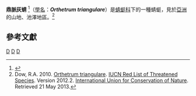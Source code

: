 {{Speciesbox
| taxon = Orthetrum triangulare
| image = Ō shiokara tombo 02.JPG
| binomial_authority = (Selys, 1878)
| status = LC
| status_system = iucn3.1
}}
'''鼎脈灰蜻''' <ref name=DDPI>{{cite book|last=Subramanian|first=K. A.|title=Dragonflies and Damselflies of Peninsular India|year=2005|url=http://www.ias.ac.in/initiat/sci_ed/lifescape/odonates-dragonflies.pdf|access-date=2013-12-28|archive-date=2012-08-21|archive-url=https://web.archive.org/web/20120821090904/http://www.ias.ac.in/initiat/sci_ed/lifescape/odonates-dragonflies.pdf|dead-url=no}}</ref>（[[學名|學名]]：'''''Orthetrum triangulare'''''）是[[蜻蜓科|蜻蜓科]]下的一種蜻蜓，見於[[亞洲|亞洲]]的山地、池澤地區。<ref>Dow, R.A. 2010. [http://www.iucnredlist.org/details/167098/0 Orthetrum triangulare]. [[IUCN_Red_List_of_Threatened_Species|IUCN Red List of Threatened Species]]. Version 2012.2. [[International_Union_for_Conservation_of_Nature|International Union for Conservation of Nature]]. Retrieved 21 May 2013.</ref>

== 參考文獻==
{{reflist}}
{{commonscat-inline}}

{{Taxonbar}}
[[Category:IUCN红色名录无危物种|D]]
[[Category:灰蜻属|D]]
[[Category:1878年描述的動物|D]]
